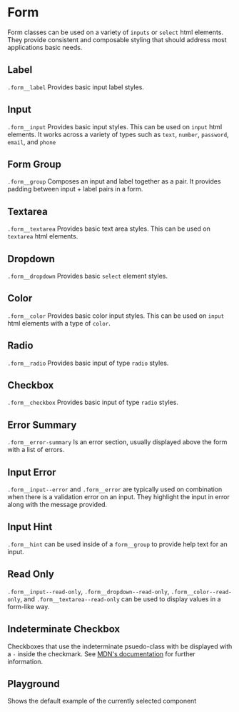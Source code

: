 
# Form

Form classes can be used on a variety of `inputs` or `select` html elements.
They provide consistent and composable styling that should address most applications basic needs.

<!-- Either use <Stories /> to automatically render each story -->
<!-- Or manually render them with custom descriptions -->

## Label

`.form__label` Provides basic input label styles.

<Canvas withToolbar>
  <Story id='components-form-label--default' />
</Canvas>

## Input

`.form__input` Provides basic input styles. This can be used on `input` html elements. It works across a variety of types such as `text`, `number`, `password`, `email`, and `phone`

<Canvas withToolbar>
  <Story id='components-form-input--default' />
</Canvas>

## Form Group

`.form__group` Composes an input and label together as a pair. It provides padding between input + label pairs in a form.

<Canvas withToolbar>
  <Story id='components-form-formgroup--default' />
</Canvas>

## Textarea

`.form__textarea` Provides basic text area styles. This can be used on `textarea` html elements.

<Canvas withToolbar>
  <Story id='components-form-textarea--default' />
</Canvas>

## Dropdown

`.form__dropdown` Provides basic `select` element styles.

<Canvas withToolbar>
  <Story id='components-form-select--default' />
</Canvas>

## Color

`.form__color` Provides basic color input styles. This can be used on `input` html elements with a type of `color`.

<Canvas withToolbar>
  <Story id='components-form-input--color' />
</Canvas>

## Radio

`.form__radio` Provides basic input of type `radio` styles.

<Canvas withToolbar>
  <Story id='components-form-formgroup--radio' />
</Canvas>

## Checkbox

`.form__checkbox` Provides basic input of type `radio` styles.

<Canvas withToolbar>
  <Story id='components-form-formgroup--checkbox' />
</Canvas>

## Error Summary

`.form__error-summary` Is an error section, usually displayed above the form with a list of errors.

<Canvas withToolbar>
  <Story id='components-form-errorsummary--default' />
</Canvas>

## Input Error

`.form__input--error` and `.form__error` are typically used on combination when there is a validation error on an input. They highlight the input in error along with the message provided.

<Canvas withToolbar>
  <Story id='components-form-formgroup--error' />
</Canvas>

## Input Hint

`.form__hint` can be used inside of a `form__group` to provide help text for an input.

<Canvas withToolbar>
  <Story id='components-form-formgroup--hint' />
</Canvas>

## Read Only

`.form__input--read-only`, `.form__dropdown--read-only`, `.form__color--read-only`, and `.form__textarea--read-only` can be used to display values in a form-like way.

<Canvas withToolbar>
  <Story id='components-form-formgroup--readonly' />
</Canvas>

## Indeterminate Checkbox

Checkboxes that use the indeterminate psuedo-class with be displayed with a `-` inside the checkmark.
See [MDN's documentation](https://developer.mozilla.org/en-US/docs/Web/CSS/:indeterminate) for further information.

<Canvas withToolbar>
  <Story id='components-form-formgroup--indeterminate-checkbox' />
</Canvas>

## Playground
Shows the default example of the currently selected component

<Primary />

<ArgsTable story='^' />
